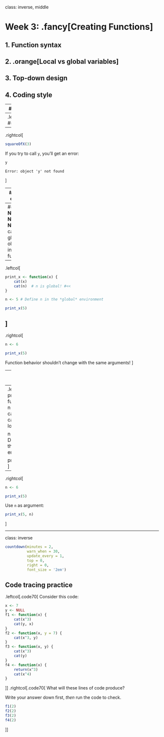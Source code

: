 
class: inverse, middle

# Week 3: .fancy[Creating Functions]

## 1. Function syntax
## 2. .orange[Local vs global variables]
## 3. Top-down design
## 4. Coding style

---
# Local objects

### All objects inside function are **"local"** - they don't exist in the _global_ environment

--
.leftcol[.code90[
### Example:
```r
squareOfX <- function(x) {
  y <- x^2     # y here is "local" #<<
  return(y)
}
```
]]
--
.rightcol[
```r
squareOfX(3)
```
If you try to call `y`, you'll get an error:
```r
y
```
```
Error: object 'y' not found
```
]

---
# Global objects

### **Global** objects exist in the main environment.

--
### **NEVER, NEVER, NEVER** call global objects inside functions.

--
.leftcol[
```r
print_x <- function(x) {
    cat(x)
    cat(n)  # n is global! #<<
}

n <- 5 # Define n in the *global* environment

print_x(5)
```
]
--
.rightcol[

```r
n <- 6

print_x(5)
```
Function behavior shouldn't change with the same arguments!
]

---
# Global objects

### All objects inside functions should be **arguments** to that function

--
.leftcol[
```r
print_x <- function(x, n = NULL) {
    cat(x)
    cat(n)  # n is local! #<<
}

n <- 5 # Define n in the *global* environment

print_x(5)
```
]
--
.rightcol[
```r
n <- 6

print_x(5)
```
Use `n` as argument:
```r
print_x(5, n)
```
]

---
class: inverse

```r
countdown(minutes = 2,
          warn_when = 30,
          update_every = 1,
          top = 0,
          right = 0,
          font_size = '2em')
```

## Code tracing practice

.leftcol[.code70[
Consider this code:
```r
x <- 7
y <- NULL
f1 <- function(x) {
    cat(x^3)
    cat(y, x)
}
f2 <- function(x, y = 7) {
    cat(x^3, y)
}
f3 <- function(x, y) {
    cat(x^3)
    cat(y)
}
f4 <- function(x) {
    return(x^3)
    cat(x^4)
}
```
]]
.rightcol[.code70[
What will these lines of code produce?

Write your answer down first, _then_ run the code to check.
```r
f1(2)
f2(2)
f3(2)
f4(2)
```
]]
